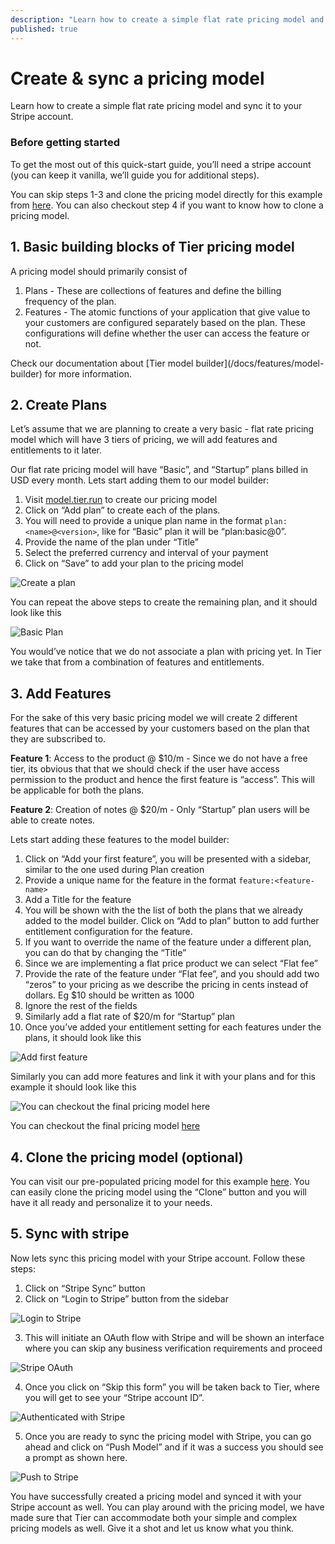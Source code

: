 ```yaml
---
description: "Learn how to create a simple flat rate pricing model and sync it to your Stripe account."
published: true
---
```


# Create & sync a pricing model

Learn how to create a simple flat rate pricing model and sync it to your Stripe account.

### Before getting started

To get the most out of this quick-start guide, you’ll need a stripe account (you can keep it vanilla, we’ll guide you for additional steps).

You can skip steps 1-3 and clone the pricing model directly for this example from [here](https://model.tier.run/clgdv5flo02wocaf513jagzdt). You can also checkout step 4 if you want to know how to clone a pricing model.

## 1. Basic building blocks of Tier pricing model

A pricing model should primarily consist of

1. Plans - These are collections of features and define the billing frequency of the plan.
2. Features - The atomic functions of your application that give value to your customers are configured separately based on the plan. These configurations will define whether the user can access the feature or not.

<Banner>
Check our documentation about [Tier model builder](/docs/features/model-builder) for more information.

</Banner>

## 2. Create Plans

Let’s assume that we are planning to create a very basic - flat rate pricing model which will have 3 tiers of pricing, we will add features and entitlements to it later.

Our flat rate pricing model will have “Basic”, and “Startup” plans billed in USD every month. Lets start adding them to our model builder:

1. Visit [model.tier.run](http://model.tier.run) to create our pricing model
2. Click on “Add plan” to create each of the plans.
3. You will need to provide a unique plan name in the format `plan:<name>@<version>`, like for “Basic” plan it will be “plan:basic@0”.
4. Provide the name of the plan under “Title”
5. Select the preferred currency and interval of your payment
6. Click on “Save” to add your plan to the pricing model

![Create a plan](/images/quickstarts/create-pricing-model/CreatePlan.png)

You can repeat the above steps to create the remaining plan, and it should look like this

![Basic Plan](/images/quickstarts/create-pricing-model/BasicPlan.png)

<Banner>
You would’ve notice that we do not associate a plan with pricing yet. In Tier we take that from a combination of features and entitlements.

</Banner>

## 3. Add Features

For the sake of this very basic pricing model we will create 2 different features that can be accessed by your customers based on the plan that they are subscribed to.

**Feature 1**: Access to the product @ $10/m - Since we do not have a free tier, its obvious that that we should check if the user have access permission to the product and hence the first feature is “access”. This will be applicable for both the plans.

**Feature 2**: Creation of notes @ $20/m - Only “Startup” plan users will be able to create notes.

Lets start adding these features to the model builder:

1. Click on “Add your first feature”, you will be presented with a sidebar, similar to the one used during Plan creation
2. Provide a unique name for the feature in the format `feature:<feature-name>`
3. Add a Title for the feature
4. You will be shown with the the list of both the plans that we already added to the model builder. Click on “Add to plan” button to add further entitlement configuration for the feature.
5. If you want to override the name of the feature under a different plan, you can do that by changing the “Title”
6. Since we are implementing a flat price product we can select “Flat fee”
7. Provide the rate of the feature under “Flat fee”, and you should add two “zeros” to your pricing as we describe the pricing in cents instead of dollars. Eg $10 should be written as 1000
8. Ignore the rest of the fields
9. Similarly add a flat rate of $20/m for “Startup” plan
10. Once you’ve added your entitlement setting for each features under the plans, it should look like this

![Add first feature](/images/quickstarts/create-pricing-model/FirstFeature.png)

Similarly you can add more features and link it with your plans and for this example it should look like this

![You can checkout the final pricing model [here](https://model.tier.run/clgdv5flo02wocaf513jagzdt)](/images/quickstarts/create-pricing-model/SecondFeature.png)

You can checkout the final pricing model [here](https://model.tier.run/clgdv5flo02wocaf513jagzdt)

## 4. Clone the pricing model (optional)

You can visit our pre-populated pricing model for this example [here](https://model.tier.run/clgdv5flo02wocaf513jagzdt). You can easily clone the pricing model using the “Clone” button and you will have it all ready and personalize it to your needs.

## 5. Sync with stripe

Now lets sync this pricing model with your Stripe account. Follow these steps:

1. Click on “Stripe Sync” button
2. Click on “Login to Stripe” button from the sidebar

![Login to Stripe](/images/quickstarts/create-pricing-model/LoginToStripe.png)

3. This will initiate an OAuth flow with Stripe and will be shown an interface where you can skip any business verification requirements and proceed

![Stripe OAuth](/images/quickstarts/create-pricing-model/OAuth.png)

4. Once you click on “Skip this form” you will be taken back to Tier, where you will get to see your “Stripe account ID”.

![Authenticated with Stripe](/images/quickstarts/create-pricing-model/Authenticated.png)

5. Once you are ready to sync the pricing model with Stripe, you can go ahead and click on “Push Model” and if it was a success you should see a prompt as shown here.

![Push to Stripe](/images/quickstarts/create-pricing-model/PushToStripe.png)

You have successfully created a pricing model and synced it with your Stripe account as well. You can play around with the pricing model, we have made sure that Tier can accommodate both your simple and complex pricing models as well. Give it a shot and let us know what you think.

